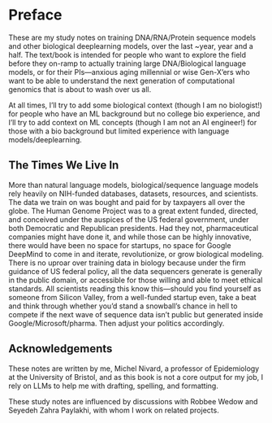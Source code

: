 # Preface {.unnumbered}

These are my study notes on training DNA/RNA/Protein sequence models and other biological deeplearning models, over the last ~year, year and a half. The text/book is intended for people who want to explore the field before they on-ramp to actually training large DNA/Biological language models, or for their PIs—anxious aging millennial or wise Gen-X'ers who want to be able to understand the next generation of computational genomics that is about to wash over us all.

At all times, I'll try to add some biological context (though I am no biologist!) for people who have an ML background but no college bio experience, and I'll try to add context on ML concepts (though I am not an AI engineer!) for those with a bio background but limited experience with language models/deeplearning.

## The Times We Live In

More than natural language models, biological/sequence language models rely heavily on NIH-funded databases, datasets, resources, and scientists. The data we train on was bought and paid for by taxpayers all over the globe. The Human Genome Project was to a great extent funded, directed, and conceived under the auspices of the US federal government, under both Democratic and Republican presidents. Had they not, pharmaceutical companies might have done it, and while those can be highly innovative, there would have been no space for startups, no space for Google DeepMind to come in and iterate, revolutionize, or grow biological modeling. There is no uproar over training data in biology because under the firm guidance of US federal policy, all the data sequencers generate is generally in the public domain, or accessible for those willing and able to meet ethical standards. All scientists reading this know this—should you find yourself as someone from Silicon Valley, from a well-funded startup even, take a beat and think through whether you'd stand a snowball's chance in hell to compete if the next wave of sequence data isn't public but generated inside Google/Microsoft/pharma. Then adjust your politics accordingly.

## Acknowledgements

These notes are written by me, Michel Nivard, a professor of Epidemiology at the University of Bristol, and as this book is not a core output for my job, I rely on LLMs to help me with drafting, spelling, and formatting.

These study notes are influenced by discussions with Robbee Wedow and Seyedeh Zahra Paylakhi, with whom I work on related projects.